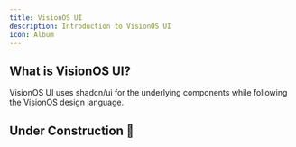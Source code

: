 ```yaml
---
title: VisionOS UI
description: Introduction to VisionOS UI
icon: Album
---
```


## What is VisionOS UI?

VisionOS UI uses shadcn/ui for the underlying components while following the VisionOS design language.

## Under Construction 🚧

<Cards>
  <Card title="Learn more about Next.js" href="https://nextjs.org/docs" />
  <Card title="Learn more about Fumadocs" href="https://fumadocs.vercel.app" />
</Cards>
